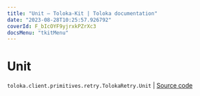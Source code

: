 ```yaml
---
title: "Unit — Toloka-Kit | Toloka documentation"
date: "2023-08-28T10:25:57.926792"
coverId: F_bIcOYF9yjrxkPZrXc3
docsMenu: "tkitMenu"
---
```


# Unit

`toloka.client.primitives.retry.TolokaRetry.Unit` | [Source code](https://github.com/Toloka/toloka-kit/blob/v1.2.1/src/client/primitives/retry.py#L42)